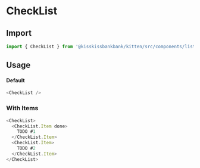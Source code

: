 
<Meta title="List" component={CheckList} />

# CheckList

<Canvas>
  <Story name="CheckList" story={stories.Default} />
</Canvas>

## Import

```js
import { CheckList } from '@kisskissbankbank/kitten/src/components/lists/check-list'
```

## Usage

#### Default

```js
<CheckList />
```

### With Items

```js
<CheckList>
  <CheckList.Item done>
    TODO #1
  </CheckList.Item>
  <CheckList.Item>
    TODO #2
  </CheckList.Item>
</CheckList>
```
